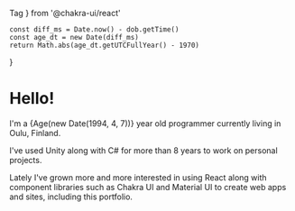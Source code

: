   Tag
} from '@chakra-ui/react'

    const diff_ms = Date.now() - dob.getTime()
    const age_dt = new Date(diff_ms)
    return Math.abs(age_dt.getUTCFullYear() - 1970)
}

# Hello!

<p>I'm a {Age(new Date(1994, 4, 7))} year old programmer currently living in Oulu, Finland.</p>

I've used <Tag>Unity</Tag> along with <Tag>C#</Tag> for more than 8 years to work on personal projects.

Lately I've grown more and more interested in using <Tag>React</Tag> along with component libraries 
such as <Tag>Chakra UI</Tag> and <Tag>Material UI</Tag> to create web apps and sites, including this portfolio.